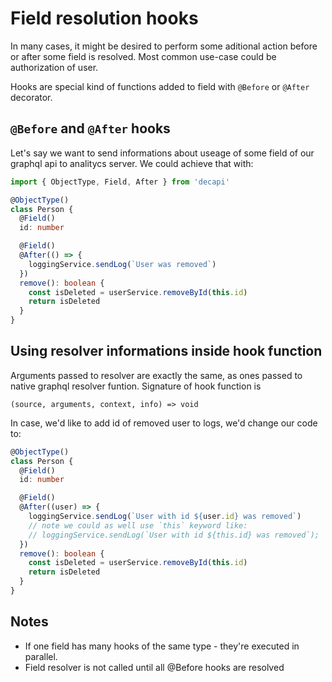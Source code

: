 # Field resolution hooks

In many cases, it might be desired to perform some aditional action before or after some field is resolved. Most common use-case could be authorization of user.

Hooks are special kind of functions added to field with `@Before` or `@After` decorator.

## `@Before` and `@After` hooks

Let's say we want to send informations about useage of some field of our graphql api to analitycs server. We could achieve that with:

```ts
import { ObjectType, Field, After } from 'decapi'

@ObjectType()
class Person {
  @Field()
  id: number

  @Field()
  @After(() => {
    loggingService.sendLog(`User was removed`)
  })
  remove(): boolean {
    const isDeleted = userService.removeById(this.id)
    return isDeleted
  }
}
```

## Using resolver informations inside hook function

Arguments passed to resolver are exactly the same, as ones passed to native graphql resolver funtion. Signature of hook function is

`(source, arguments, context, info) => void`

In case, we'd like to add id of removed user to logs, we'd change our code to:

```ts
@ObjectType()
class Person {
  @Field()
  id: number

  @Field()
  @After((user) => {
    loggingService.sendLog(`User with id ${user.id} was removed`)
    // note we could as well use `this` keyword like:
    // loggingService.sendLog(`User with id ${this.id} was removed`);
  })
  remove(): boolean {
    const isDeleted = userService.removeById(this.id)
    return isDeleted
  }
}
```

## Notes

- If one field has many hooks of the same type - they're executed in parallel.
- Field resolver is not called until all @Before hooks are resolved
